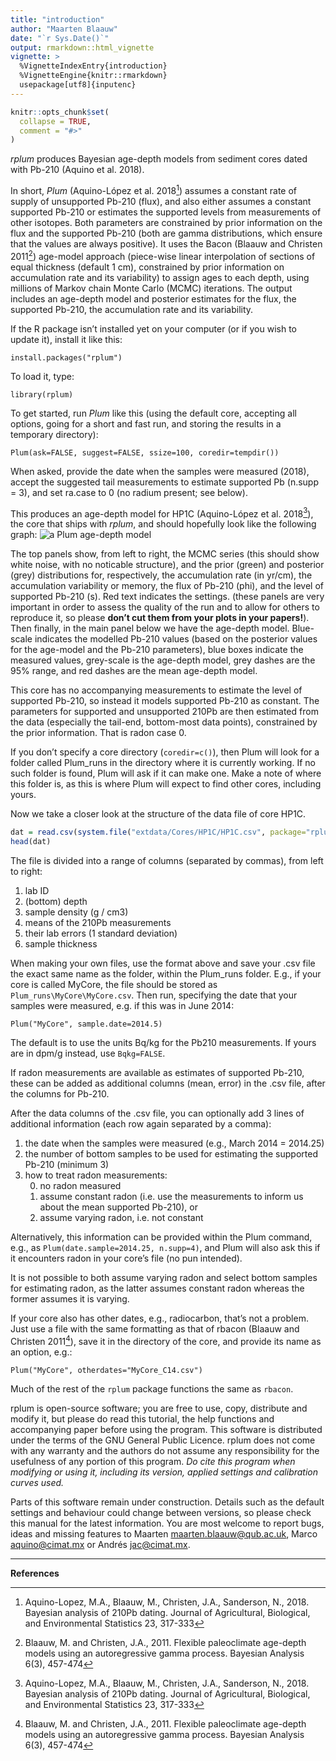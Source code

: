 ```yaml
---
title: "introduction"
author: "Maarten Blaauw"
date: "`r Sys.Date()`"
output: rmarkdown::html_vignette
vignette: >
  %VignetteIndexEntry{introduction}
  %VignetteEngine{knitr::rmarkdown}
  usepackage[utf8]{inputenc}
---
```


```r
knitr::opts_chunk$set(
  collapse = TRUE,
  comment = "#>"
)
```

*rplum* produces Bayesian age-depth models from sediment cores dated with Pb-210 (Aquino et al. 2018). 

In short, *Plum* (Aquino-López et al. 2018[^1]) assumes a constant rate of supply of unsupported Pb-210 (flux), and also either assumes a constant supported Pb-210 or estimates the supported levels from measurements of other isotopes. Both parameters are constrained by prior information on the flux and the supported Pb-210 (both are gamma distributions, which ensure that the values are always positive). It uses the Bacon (Blaauw and Christen 2011[^2]) age-model approach (piece-wise linear interpolation of sections of equal thickness (default 1 cm), constrained by prior information on accumulation rate and its variability) to assign ages to each depth, using millions of Markov chain Monte Carlo (MCMC) iterations. The output includes an age-depth model and posterior estimates for the flux, the supported Pb-210, the accumulation rate and its variability.

If the R package isn't installed yet on your computer (or if you wish to update it), install it like this:
```
install.packages("rplum")
```

To load it, type:

```
library(rplum)
```


To get started, run *Plum* like this (using the default core, accepting all options, going for a short and fast run, and storing the results in a temporary directory):
```
Plum(ask=FALSE, suggest=FALSE, ssize=100, coredir=tempdir())
```

When asked, provide the date when the samples were measured (2018), accept the suggested tail measurements to estimate supported Pb (n.supp = 3), and set ra.case to 0 (no radium present; see below).

This produces an age-depth model for HP1C (Aquino-López et al. 2018[^1]), the core that ships with *rplum*, and should hopefully look like the following graph:
![a Plum age-depth model](../inst/doc/rplum_1.png)

The top panels show, from left to right, the MCMC series (this should show white noise, with no noticable structure), and the prior (green) and posterior (grey) distributions for, respectively, the accumulation rate (in yr/cm), the accumulation variability or memory, the flux of Pb-210 (phi), and the level of supported Pb-210 (s). Red text indicates the settings. (these panels are very important in order to assess the quality of the run and to allow for others to reproduce it, so please **don't cut them from your plots in your papers!**). Then finally, in the main panel below we have the age-depth model. Blue-scale indicates the modelled Pb-210 values (based on the posterior values for the age-model and the Pb-210 parameters), blue boxes indicate the measured values, grey-scale is the age-depth model, grey dashes are the 95% range, and red dashes are the mean age-depth model. 

This core has no accompanying measurements to estimate the level of supported Pb-210, so instead it models supported Pb-210 as constant. The parameters for supported and unsupported 210Pb are then estimated from the data (especially the tail-end, bottom-most data points), constrained by the prior information. That is radon case 0.

If you don't specify a core directory (`coredir=c()`), then Plum will look for a folder called Plum_runs in the directory where it is currently working. If no such folder is found, Plum will ask if it can make one. Make a note of where this folder is, as this is where Plum will expect to find other cores, including yours. 

Now we take a closer look at the structure of the data file of core HP1C. 
```r
dat = read.csv(system.file("extdata/Cores/HP1C/HP1C.csv", package="rplum"))
head(dat)
```
The file is divided into a range of columns (separated by commas), from left to right: 

1. lab ID
2. (bottom) depth
3. sample density (g / cm3)
4. means of the 210Pb measurements
5. their lab errors (1 standard deviation)
6. sample thickness

When making your own files, use the format above and save your .csv file the exact same name as the folder, within the Plum_runs folder. E.g., if your core is called MyCore, the file should be stored as `Plum_runs\MyCore\MyCore.csv`. Then run, specifying the date that your samples were measured, e.g. if this was in June 2014: 
```
Plum("MyCore", sample.date=2014.5)
```
The default is to use the units Bq/kg for the Pb210 measurements. If yours are in dpm/g instead, use `Bqkg=FALSE`.

If radon measurements are available as estimates of supported Pb-210, these can be added as additional columns (mean, error) in the .csv file, after the columns for Pb-210. 

After the data columns of the .csv file, you can optionally add 3 lines of additional information (each row again separated by a comma):

1. the date when the samples were measured (e.g., March 2014 = 2014.25)
2. the number of bottom samples to be used for estimating the supported Pb-210 (minimum 3)
3. how to treat radon measurements:
    0. no radon measured
    1. assume constant radon (i.e. use the measurements to inform us about the mean supported Pb-210), or 
    2. assume varying radon, i.e. not constant

Alternatively, this information can be provided within the Plum command, e.g., as `Plum(date.sample=2014.25, n.supp=4)`, and Plum will also ask this if it encounters radon in your core's file (no pun intended).

It is not possible to both assume varying radon and select bottom samples for estimating radon, as the latter assumes constant radon whereas the former assumes it is varying. 
  
If your core also has other dates, e.g., radiocarbon, that's not a problem. Just use a file with the same formatting as that of rbacon (Blaauw and Christen 2011[^2]), save it in the directory of the core, and provide its name as an option, e.g.:
```
Plum("MyCore", otherdates="MyCore_C14.csv")
```

Much of the rest of the `rplum` package functions the same as `rbacon`.

rplum is open-source software; you are free to use, copy, distribute and modify it, but please do read this tutorial, the help functions and accompanying paper before using the program. This software is distributed under the terms of the GNU General Public Licence. rplum does not come with any warranty and the authors do not assume any responsibility for the usefulness of any portion of this program. *Do cite this program when modifying or using it, including its version, applied settings and calibration curves used.*

Parts of this software remain under construction. Details such as the default settings and behaviour could change between versions, so please check this manual for the latest information. You are most welcome to report bugs, ideas and missing features to Maarten <maarten.blaauw@qub.ac.uk>, Marco <aquino@cimat.mx> or Andrés <jac@cimat.mx>.

---

**References**

[^1]: Aquino-Lopez, M.A., Blaauw, M., Christen, J.A., Sanderson, N., 2018. Bayesian analysis of 210Pb dating. Journal of Agricultural, Biological, and Environmental Statistics 23, 317-333

[^2]: Blaauw, M. and Christen, J.A., 2011. Flexible paleoclimate age-depth models using an autoregressive gamma process. Bayesian Analysis 6(3), 457-474
